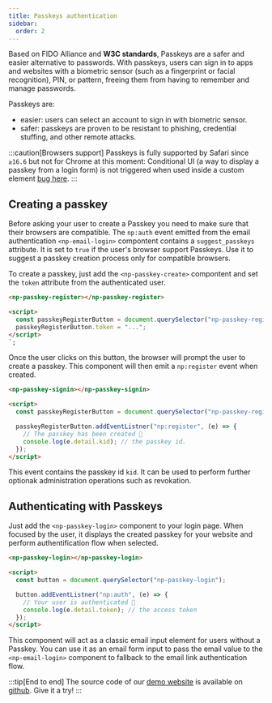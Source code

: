 ```yaml
---
title: Passkeys authentication
sidebar:
  order: 2
---
```


Based on FIDO Alliance and **W3C standards**, Passkeys are a safer and easier alternative to passwords.
With passkeys, users can sign in to apps and websites with a biometric sensor (such as a fingerprint or facial recognition), PIN, or pattern, freeing them from having to remember and manage passwords.

Passkeys are:

- easier: users can select an account to sign in with biometric sensor.
- safer: passkeys are proven to be resistant to phishing, credential stuffing, and other remote attacks.

:::caution[Browsers support]
Passkeys is fully supported by Safari since `≥16.6` but not for Chrome at this moment:
Conditional UI (a way to display a passkey from a login form) is not triggered when used inside a custom element [bug here](https://bugs.chromium.org/p/chromium/issues/detail?id=1404106).
:::

## Creating a passkey

Before asking your user to create a Passkey you need to make sure that their browsers are compatible.
The `np:auth` event emitted from the email authentication `<np-email-login>` compontent contains a `suggest_passkeys` attribute.
It is set to `true` if the user's browser support Passkeys. Use it to suggest a passkey creation process only for compatible browsers.

To create a passkey, just add the `<np-passkey-create>` compontent and set the `token` attribute from the authenticated user.

```html
<np-passkey-register></np-passkey-register>

<script>
  const passkeyRegisterButton = document.querySelector("np-passkey-register");
  passkeyRegisterButton.token = "...";
</script>
`;
```

Once the user clicks on this button, the browser will prompt the user to create a passkey.
This component will then emit a `np:register` event when created.

```html
<np-passkey-signin></np-passkey-signin>

<script>
  const passkeyRegisterButton = document.querySelector("np-passkey-register");

  passkeyRegisterButton.addEventListner("np:register", (e) => {
    // The passkey has been created 🎉
    console.log(e.detail.kid); // the passkey id.
  });
</script>
```

This event contains the passkey id `kid`. It can be used to perform further optionak administration operations such as revokation.

## Authenticating with Passkeys

Just add the `<np-passkey-login>` component to your login page.
When focused by the user, it displays the created passkey for your website and perform authentification flow when selected.

```html
<np-passkey-login></np-passkey-login>

<script>
  const button = document.querySelector("np-passkey-login");

  button.addEventListner("np:auth", (e) => {
    // Your user is authenticated 🎉
    console.log(e.detail.token); // the access token
  });
</script>
```

This component will act as a classic email input element for users without a Passkey.
You can use it as an email form input to pass the email value to the `<np-email-login>` component to fallback to the email link authentication flow.

:::tip[End to end]
The source code of our [demo website](https://nopwd.rocks) is available on [github](https://github.com/nopwdio/nopwd.rocks).
Give it a try!
:::

